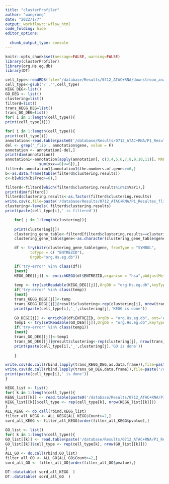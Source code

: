 ```yaml
---
title: "clusterProfiler"
author: "wangrong"
date: "2022/1/7"
output: workflowr::wflow_html
code_folding: hide
editor_options:
  
  chunk_output_type: console
---
```


```r
knitr::opts_chunk$set(message=FALSE, warning=FALSE)
library(clusterProfiler)
library(org.Hs.eg.db)
library(DT)
```

```r
cell_type<-readRDS(file="/database/Results/0712_ATAC+RNA/downstream_analysis/cell_type.rds")
cell_type<-gsub('/','',cell_type)
KEGG_DEG<-list()
GO_DEG <- list()
clustering=list()
filterd=list()
trans_KEGG_DEG=list()
trans_GO_DEG=list()
for( i in 1:length(cell_type)){
print(cell_type[i])}
```

```r
for( i in 1:length(cell_type)){
print(cell_type[i])
annotation<-read.table(paste0('/database/Results/0712_ATAC+RNA/P1_Resultes_flitered/P1_',cell_type[i],'_Results_filtered.csv'),header = TRUE,sep = ",")
del <- grep('_flip', annotation$gene, value = F)
annotation <- annotation[-del,]
print(dim(annotation))
annotation1<-annotation[apply(annotation[, c(3,4,5,6,7,8,9,10,11)], MARGIN=1, FUN =  function(xxx) {
               sum(xxx==0)<=6}),]
filterd<-annotation1[annotation1$the.numbers.of.genes>=6,]
b<-as.data.frame(table(filterd$clustering.results))
c<-b[which(b$Freq>=6),]

filterd<-filterd[which(filterd$clustering.results%in%c$Var1),]
print(dim(filterd))
filterd$clustering.results<-as.factor(filterd$clustering.results)
write.csv(c,file=paste('/database/Results/0712_ATAC+RNA/P1_Resultes_flitered/merge/summary/p1_',cell_type[i],'_clustering_numbers.of.genes.csv'))
clustering<-levels( filterd$clustering.results)
print(paste(cell_type[i],' is filtered'))

	for( j in 1:length(clustering)){
	
	print(clustering[j])
	clustering_gene_table<-filterd[filterd$clustering.results==clustering[j],]
	clustering_gene_table$gene<-as.character(clustering_gene_table$gene)

	df <- try(bitr(clustering_gene_table$gene, fromType = "SYMBOL",
           toType = c( "ENTREZID"),
           OrgDb="org.Hs.eg.db"))

	if('try-error' %in% class(df))            
	{next}
	KEGG_DEG[[j]] <- enrichKEGG(df$ENTREZID,organism = "hsa",pAdjustMethod = "none", pvalueCutoff = 0.1)
	
	temp <- try(setReadable(KEGG_DEG[[j]],OrgDb = "org.Hs.eg.db",keyType = "ENTREZID"),silent=FALSE)
	if('try-error' %in% class(temp))            
    {next}
	trans_KEGG_DEG[[j]]<-temp
	trans_KEGG_DEG[[j]]@result$clustering<-rep(clustering[j], nrow(trans_KEGG_DEG[[j]]@result))
	print(paste(cell_type[i],'_',clustering[j],'KEGG is done'))
	
	GO_DEG[[j]] <- enrichGO(df$ENTREZID, OrgDb = "org.Hs.eg.db", ont='ALL',pAdjustMethod = "none", pvalueCutoff = 0.1,keyType = 'ENTREZID')
	temp1 <- try(setReadable(GO_DEG[[j]],OrgDb = "org.Hs.eg.db",keyType = "ENTREZID"),silent=FALSE)
	if('try-error' %in% class(temp1))            
    {next}
	trans_GO_DEG[[j]]<-temp1
	trans_GO_DEG[[j]]@result$clustering<-rep(clustering[j], nrow(trans_GO_DEG[[j]]@result))
	print(paste(cell_type[i],'_',clustering[j],'GO is done'))
	
	}

write.csv(do.call(rbind,lapply(trans_KEGG_DEG,as.data.frame)),file=paste('/database/Results/0712_ATAC+RNA/P1_Resultes_flitered/merge/summary/P1_',cell_type[i],'_KEGG.csv'))
write.csv(do.call(rbind,lapply(trans_GO_DEG,data.frame)),file=paste('/database/Results/0712_ATAC+RNA/P1_Resultes_flitered/merge/summary/P1_',cell_type[i],'_GO.csv'))
print(paste(cell_type[i],' is done'))
}
```

```r
KEGG_list <- list()
for( k in 1:length(cell_type)){
KEGG_list[[k]] <- read.table(paste0('/database/Results/0712_ATAC+RNA/P1_Resultes_flitered/merge/summary/P1_ ',cell_type[k],' _KEGG.csv'),header = TRUE,sep = ",")
KEGG_list[[k]]$cell_type <- rep(cell_type[k], nrow(KEGG_list[[k]]))
}
ALL_KEGG <- do.call(rbind,KEGG_list)
filter_all_KEGG <- ALL_KEGG[ALL_KEGG$Count>=2,]
sord_all_KEGG <- filter_all_KEGG[order(filter_all_KEGG$pvalue),]

GO_list <- list()
for( k in 1:length(cell_type)){
GO_list[[k]] <- read.table(paste('/database/Results/0712_ATAC+RNA/P1_Resultes_flitered/merge/summary/P1_',cell_type[i],'_GO.csv'),header = TRUE,sep = ",")
GO_list[[k]]$cell_type <- rep(cell_type[k], nrow(GO_list[[k]]))
}
ALL_GO <- do.call(rbind,GO_list)
filter_all_GO <- ALL_GO[ALL_GO$Count>=2,]
sord_all_GO <- filter_all_GO[order(filter_all_GO$pvalue),]
```


```r
DT::datatable( sord_all_KEGG  )
DT::datatable( sord_all_GO  )
```
